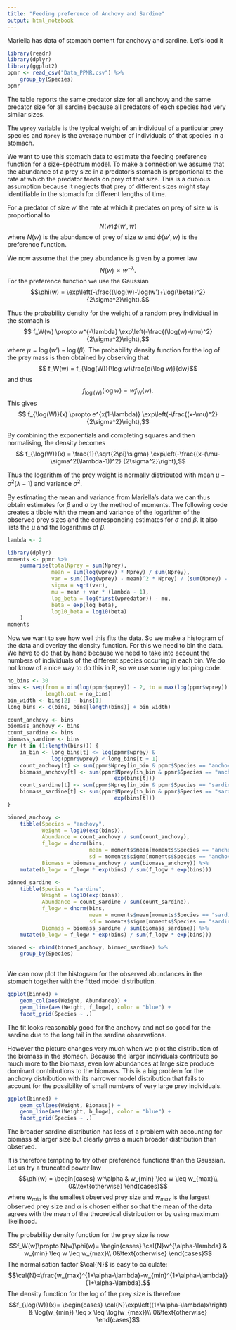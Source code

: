 ```yaml
---
title: "Feeding preference of Anchovy and Sardine"
output: html_notebook
---
```


Mariella has data of stomach content for anchovy and sardine.
Let's load it

```r
library(readr)
library(dplyr)
library(ggplot2)
ppmr <- read_csv("Data_PPMR.csv") %>%
    group_by(Species)
ppmr
```

The table reports the same predator size for all anchovy and 
the same predator size for all sardine because all predators of 
each species had very similar sizes.

The `wprey` variable is the typical weight of an individual of
a particular prey species and `Nprey` is the average number of individuals
of that species in a stomach.

We want to use this stomach data to estimate the feeding preference
function for a size-spectrum model. To make a connection we 
assume that the abundance of a prey size in a predator's stomach
is proportional to the rate at which the predator feeds on prey of 
that size. This is a dubious assumption because it neglects that
prey of different sizes might stay identifiable in the stomach for
different lengths of time.

For a predator of size $w'$ the rate at which it predates on
prey of size $w$ is proportional to
$$N(w)\phi(w', w)$$
where $N(w)$ is the abundance of prey of size $w$ and 
$\phi(w',w)$ is the preference function. 

We now assume that the
prey abundance is given by a power law 
$$N(w)\propto w^{-\lambda}.$$
For the preference function we use the Gaussian
$$\phi(w) = \exp\left(-\frac{(\log(w)-\log(w')+\log(\beta))^2}
  {2\sigma^2}\right).$$

Thus the probability density for the weight of a random prey individual
in the stomach is
$$ f_W(w) \propto w^{-\lambda}
\exp\left(-\frac{(\log(w)-\mu)^2}
  {2\sigma^2}\right),$$
where $\mu = \log(w')-\log(\beta)$. The probability density function
for the log of the prey mass is then obtained by observing that
$$ f_W(w) = f_{\log(W)}(\log w)\frac{d(\log w)}{dw}$$
and thus 
$$f_{\log(W)}(\log w) = w f_W(w).$$
This gives
$$ f_{\log(W)}(x) \propto e^{x(1-\lambda)}
\exp\left(-\frac{(x-\mu)^2}
  {2\sigma^2}\right),$$

By combining the exponentials and completing squares and then 
normalising, the density becomes
$$ f_{\log(W)}(x) = 
\frac{1}{\sqrt{2\pi}\sigma}
\exp\left(-\frac{(x-(\mu-\sigma^2(\lambda-1))^2}
  {2\sigma^2}\right),$$

Thus the logarithm of the prey weight is normally distributed with
mean $\mu-\sigma^2(\lambda-1)$ and variance $\sigma^2$.


By estimating the mean and variance from Mariella's data we can thus
obtain estimates for $\beta$ and $\sigma$ by the method of moments.
The following code creates a tibble with the mean and variance of the
logarithm of the observed prey sizes and the corresponding estimates 
for $\sigma$ and $\beta$. It also lists the $\mu$ and the logarithms 
of $\beta$.

```r
lambda <- 2

library(dplyr)
moments <- ppmr %>%
    summarise(totalNprey = sum(Nprey),
              mean = sum(log(wprey) * Nprey) / sum(Nprey), 
              var = sum((log(wprey) - mean)^2 * Nprey) / (sum(Nprey) - 1),
              sigma = sqrt(var),
              mu = mean + var * (lambda - 1),
              log_beta = log(first(wpredator)) - mu,
              beta = exp(log_beta),
              log10_beta = log10(beta)
    )
moments
```

Now we want to see how well this fits the data. So we make a histogram of
the data and overlay the density function. For this we need to bin the data.
We have to do that by hand because we need to take into account the numbers
of individuals of the different species occuring in each bin. We do not know
of a nice way to do this in R, so we use some ugly looping code.
```r
no_bins <- 30
bins <- seq(from = min(log(ppmr$wprey)) - 2, to = max(log(ppmr$wprey)) + 2,
            length.out = no_bins)
bin_width <- bins[2] - bins[1]
long_bins <- c(bins, bins[length(bins)] + bin_width)

count_anchovy <- bins
biomass_anchovy <- bins
count_sardine <- bins
biomass_sardine <- bins
for (t in (1:length(bins))) {
    in_bin <- long_bins[t] <= log(ppmr$wprey) & 
              log(ppmr$wprey) < long_bins[t + 1]
    count_anchovy[t] <- sum(ppmr$Nprey[in_bin & ppmr$Species == "anchovy"])
    biomass_anchovy[t] <- sum(ppmr$Nprey[in_bin & ppmr$Species == "anchovy"] *
                                  exp(bins[t]))
    count_sardine[t] <- sum(ppmr$Nprey[in_bin & ppmr$Species == "sardine"])
    biomass_sardine[t] <- sum(ppmr$Nprey[in_bin & ppmr$Species == "sardine"] *
                                  exp(bins[t]))
}

binned_anchovy <- 
    tibble(Species = "anchovy",
           Weight = log10(exp(bins)),
           Abundance = count_anchovy / sum(count_anchovy),
           f_logw = dnorm(bins, 
                          mean = moments$mean[moments$Species == "anchovy"],
                          sd = moments$sigma[moments$Species == "anchovy"]),
           Biomass = biomass_anchovy / sum(biomass_anchovy)) %>%
    mutate(b_logw = f_logw * exp(bins) / sum(f_logw * exp(bins)))

binned_sardine <- 
    tibble(Species = "sardine",
           Weight = log10(exp(bins)),
           Abundance = count_sardine / sum(count_sardine),
           f_logw = dnorm(bins, 
                          mean = moments$mean[moments$Species == "sardine"],
                          sd = moments$sigma[moments$Species == "sardine"]),
           Biomass = biomass_sardine / sum(biomass_sardine)) %>%
    mutate(b_logw = f_logw * exp(bins) / sum(f_logw * exp(bins)))

binned <- rbind(binned_anchovy, binned_sardine) %>%
    group_by(Species)
                
```

We can now plot the histogram for the observed abundances in the stomach 
together with the fitted model distribution.
```r

ggplot(binned) +
    geom_col(aes(Weight, Abundance)) +
    geom_line(aes(Weight, f_logw), color = "blue") +
    facet_grid(Species ~ .)
```
The fit looks reasonably good for the anchovy and not so good for the sardine
due to the long tail in the sardine observations.

However the picture changes very much when we plot the distribution of the
biomass in the stomach. Because the larger individuals contribute so much
more to the biomass, even low abundances at large size produce dominant
contributions to the biomass. This is a big problem for the anchovy
distribution with its narrower model distribution that fails to account 
for the possibility of small numbers of very large prey individuals.
```r
ggplot(binned) +
    geom_col(aes(Weight, Biomass)) +
    geom_line(aes(Weight, b_logw), color = "blue") +
    facet_grid(Species ~ .)
```
The broader sardine distribution has less of a problem with accounting for 
biomass at larger size but clearly gives a much broader distribution than
observed.

It is therefore tempting to try other preference functions than the Gaussian.
Let us try a truncated power law
$$\phi(w) = \begin{cases}
w^\alpha & w_{min} \leq w \leq w_{max}\\
0&\text{otherwise}
\end{cases}$$
where $w_{min}$ is the smallest observed prey size and
$w_{max}$ is the largest observed prey size and $\alpha$ is chosen either so
that the mean of the data agrees with the mean of the theoretical distribution
or by using maximum likelihood.

The probability density function for the prey size is now
$$f_W(w)\propto N(w)\phi(w)= 
\begin{cases}
\cal{N}w^{\alpha-\lambda} & w_{min} \leq w \leq w_{max}\\
0&\text{otherwise}
\end{cases}$$
The normalisation factor $\cal{N}$ is easy to calculate:
$$\cal{N}=\frac{w_{max}^{1+\alpha-\lambda}-w_{min}^{1+\alpha-\lambda}}
{1+\alpha-\lambda}.$$
The density function for the log of the prey size is therefore
$$f_{\log(W)}(x)=
\begin{cases}
\cal{N}\exp\left((1+\alpha-\lambda)x\right) & \log(w_{min}) \leq x \leq \log(w_{max})\\
0&\text{otherwise}
\end{cases}$$
